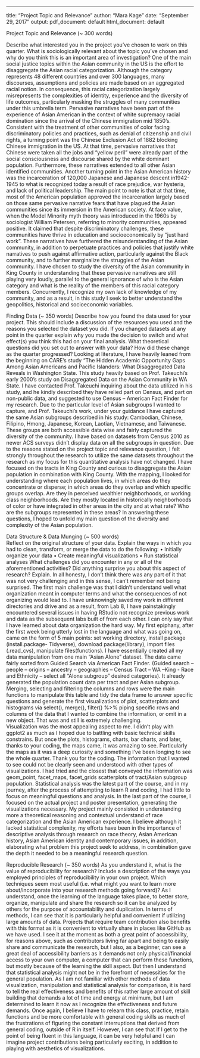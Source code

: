 ---
title: "Project Topic and Relevance "
author: "Mara Kage"
date: "September 29, 2017"
output:
  pdf_document: default
  html_document: default


Project Topic and Relevance (~ 300 words) 

Describe what interested you in the project you’ve chosen to work on this quarter. What is sociologically relevant about the topic you’ve chosen and why do you think this is an important area of investigation? 
One of the main social justice topics within the Asian community in the US is the effort to disaggregate the Asian racial categorization. Although the category represents 48 different countries and over 300 languages, many discourses, assumptions and policies are made based on an aggregated racial notion. In consequence, this racial categorization largely misrepresents the complexities of identity, experience and the diversity of life outcomes, particularly masking the struggles of many communities under this umbrella term. 
Pervasive narratives have been part of the experience of Asian American in the context of white supremacy racial domination since the arrival of the Chinese immigration mid 1850’s. Consistent with the treatment of other communities of color facing discriminatory policies and practices, such as denial of citizenship and civil rights, a turning point was the Chinese Exclusion Act of 1882 blocking Chinese immigration in the US. At that time, pervasive narratives that Chinese were taken all the jobs and “yellow peril” were already part of the social consciousness and discourse shared by the white dominant population. Furthermore, these narratives extended to all other Asian identified communities. Another turning point in the Asian American history was the incarceration of 120,000 Japanese and Japanese descent in1942-1945 to what is recognized today a result of race prejudice, war hysteria, and lack of political leadership. The main point to note is that at that time, most of the American population approved the incarceration largely based on those same pervasive narrative fears that have plagued the Asian communities since its immersion in the American society. At face value, when the Model Minority myth theory was introduced in the 1960s by sociologist William Petersen, referring to minority communities, appeared positive. It claimed that despite discriminatory challenges, these communities have thrive in education and socioeconomically by “just hard work”. These narratives have furthered the misunderstanding of the Asian community, in addition to perpetuate practices and policies that justify white narratives to push against affirmative action, particularly against the Black community, and to further marginalize the struggles of the Asian community. 
I have chosen to study the diversity of the Asian community in King County in understanding that these pervasive narratives are still playing very loudly, parallel to the general ignorance of who is the Asian category and what is the reality of the members of this racial category members. Concurrently, I recognize my own lack of knowledge of my community, and as a result, in this study I seek to better understand the geopolitics, historical and socioeconomic variables. 


Finding Data (~ 350 words) 
Describe how you found the data used for your project. This should include a discussion of the resources you used and the reasons you selected the dataset you did. If you changed datasets at any point in the quarter explain why you made the decision to switch and what effect(s) you think this had on your final analysis. What theoretical questions did you set out to answer with your data? How did these change as the quarter progressed? 
Looking at literature, I have heavily leaned from the beginning on CARE’s study “The Hidden Academic Opportunity Gaps Among Asian Americans and Pacific Islanders: What Disaggregated Data Reveals in Washington State. This study heavily based on Prof. Takeuchi’s early 2000’s study on Disaggregated Data on the Asian Community in WA State. I have contacted Prof. Takeuchi inquiring about the data utilized in his study, and he kindly described they have relied part on Census, and part on non-public data, and suggested to use Census – American Fact Finder for my research.
Due to the particular level of Asian subgroups I wanted to capture, and Prof. Takeuchi’s work, under your guidance I have captured the same Asian subgroups described in his study: Cambodian, Chinese, Filipino, Hmong, Japanese, Korean, Laotian, Vietnamese, and Taiwanese. These groups are both accessible data wise and fairly captured the diversity of the community. I have based on datasets from Census 2010 as newer ACS surveys didn’t display data on all the subgroups in question. Due to the reasons stated on the project topic and relevance question, I felt strongly throughout the research to utilize the same datasets throughout the research as my focus for this quantitative analysis have not changed.
I have focused on the tracts in King County and curious to disaggregate the Asian population in combination with King County. With the mapping, I looked for understanding where each population lives, in which areas do they concentrate or disperse; in which areas do they overlap and which specific groups overlap. Are they in perceived wealthier neighborhoods, or working class neighborhoods. Are they mostly located in historically neighborhoods of color or have integrated in other areas in the city and at what rate? Who are the subgroups represented in these areas? In answering these questions, I hoped to unfold my main question of the diversity and complexity of the Asian population.   


Data Structure & Data Munging (~ 500 words) 	
Reflect on the original structure of your data. Explain the ways in which you had to clean, transform, or merge the data to do the following: 
• Initially organize your data
• Create meaningful visualizations • Run statistical analyses 
What challenges did you encounter in any or all of the aforementioned activities? Did anything surprise you about this aspect of research? Explain. 
	In all honesty, I don’t think there was any part of it that was not very challenging and in this sense, I can’t remember not being surprised. The first main challenge was that I didn’t understand well what organization meant in computer terms and what the consequences of not organizing would lead to. I have unknowingly saved my work in different directories and drive and as a result, from Lab 8, I have painstakingly encountered several issues in having RStudio not recognize previous work and data as the subsequent labs built of from each other. I can only say that I have learned about data organization the hard way.
My first epiphany, after the first week being utterly lost in the language and what was going on, came on the form of 5 main points: set working directory, install package (install.package- Tidyverse), download package(library), import files (.read_cvs), manipulate files(functions). I have essentially created all my data manipulation from one main “Asian Alone” dataset. 
The data came fairly sorted from Guided Search via American Fact Finder. (Guided search – people – origins – ancestry – geographies – Census Tract – WA –King -  Race and Ethnicity – select all “Alone subgroup” desired categories). It already generated the population count data per tract and per Asian subgroup.
Merging, selecting and filtering the columns and rows were the main functions to manipulate this table and tidy the data frame to answer specific questions and generate the first visualizations of plot, scatterplots and histograms via select(), merge(), filter() %>% piping specific rows and columns of the data that I wanted to combine the information, or omit in a new object. That was and still is extremely challenging.    
Visualization was the most appealing aspect to me. I didn’t play with ggplot2 as much as I hoped due to battling with basic technical skills constrains. But once the plots, histograms, charts, bar charts, and later, thanks to your coding, the maps came, it was amazing to see. Particularly the maps as it was a deep curiosity and something I’ve been longing to see the whole quarter. Thank you for the coding. The information that I wanted to see could not be clearly seen and understood with other types of visualizations. I had tried and the closest that conveyed the information was geom_point, facet_maps, facet_grids scatterplots of tract/Asian subgroup population.
Statistical analysis was the latest part of the course, and in my journey, after the process of attempting to learn R and coding, I had little to focus on meaningful questions and analysis. In the last part of the course, I focused on the actual project and poster presentation, generating the visualizations necessary. My project mainly consisted in understanding more a theoretical reasoning and contextual understand of race categorization and the Asian American experience. I believe although it lacked statistical complexity, my efforts have been in the importance of descriptive analysis through research on race theory, Asian American history, Asian American identity and contemporary issues, in addition, elaborating what problem this project seek to address, in combination gave the depth it needed to be a meaningful research question.  
 
 
Reproducible Research (~ 350 words) 
As you understand it, what is the value of reproducibility for research? Include a description of the ways you employed principles of reproducibility in your own project. Which techniques seem most useful (i.e. what might you want to learn more about/incorporate into your research methods going forward)? 
As I understand, once the learning of the language takes place, to better store, organize, manipulate and share the research so it can be analyzed by others for the purpose of accountability and duplication. In terms of methods, I can see that it is particularly helpful and convenient if utilizing large amounts of data. Projects that require team contribution also benefits with this format as it is convenient to virtually share in places like GitHub as we have used. 
I see it at the moment as both a great point of accessibility, for reasons above, such as contributors living far apart and being to easily share and communicate the research, but I also, as a beginner, can see a great deal of accessibility barriers as it demands not only physical/financial access to your own computer, a computer that can perform these functions, but mostly because of the learning the skill aspect. But then I understand that statistical analysis might not be in the forefront of necessities for the general population. As I am not familiar with other methods of data visualization, manipulation and statistical analysis for comparison, it is hard to tell the real effectiveness and benefits of this rather large amount of skill building that demands a lot of time and energy at minimum, but I am determined to learn it now as I recognize the effectiveness and future demands.
Once again, I believe I have to relearn this class, practice, retain functions and be more comfortable with general coding skills as much of the frustrations of figuring the constant interruptions that derived from general coding, outside of R in itself. However, I can see that If I get to the point of being fluent in this language, it can be very helpful and I can imagine project contributions being particularly exciting, in addition to playing with aesthetics of visualizations.
 

